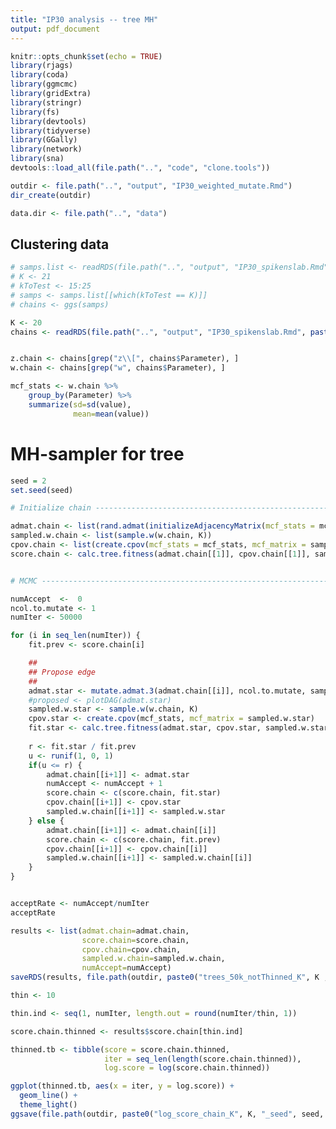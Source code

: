 ```yaml
---
title: "IP30 analysis -- tree MH"
output: pdf_document
---
```


```r
knitr::opts_chunk$set(echo = TRUE)
library(rjags)
library(coda)
library(ggmcmc)
library(gridExtra)
library(stringr)
library(fs)
library(devtools)
library(tidyverse)
library(GGally)
library(network)
library(sna)
devtools::load_all(file.path("..", "code", "clone.tools"))

outdir <- file.path("..", "output", "IP30_weighted_mutate.Rmd")
dir_create(outdir)

data.dir <- file.path("..", "data")

```

## Clustering data
```r
# samps.list <- readRDS(file.path("..", "output", "IP30_spikenslab.Rmd", "samps.list.rds"))
# K <- 21
# kToTest <- 15:25
# samps <- samps.list[[which(kToTest == K)]] 
# chains <- ggs(samps) 

K <- 20
chains <- readRDS(file.path("..", "output", "IP30_spikenslab.Rmd", paste0("chains_K", K, ".rds")))


z.chain <- chains[grep("z\\[", chains$Parameter), ]
w.chain <- chains[grep("w", chains$Parameter), ]

mcf_stats <- w.chain %>%
    group_by(Parameter) %>%
    summarize(sd=sd(value),
              mean=mean(value))
```

# MH-sampler for tree

```r
seed = 2
set.seed(seed)

# Initialize chain ------------------------------------------------------------

admat.chain <- list(rand.admat(initializeAdjacencyMatrix(mcf_stats = mcf_stats, zero.thresh = 0.01)))
sampled.w.chain <- list(sample.w(w.chain, K))
cpov.chain <- list(create.cpov(mcf_stats = mcf_stats, mcf_matrix = sampled.w.chain[[1]]))
score.chain <- calc.tree.fitness(admat.chain[[1]], cpov.chain[[1]], sampled.w.chain[[1]])


# MCMC ------------------------------------------------------------------------

numAccept  <-  0
ncol.to.mutate <- 1
numIter <- 50000

for (i in seq_len(numIter)) {
    fit.prev <- score.chain[i]

    ##
    ## Propose edge
    ##
    admat.star <- mutate.admat.3(admat.chain[[i]], ncol.to.mutate, sampled.w.chain[[i]])
    #proposed <- plotDAG(admat.star)
    sampled.w.star <- sample.w(w.chain, K)
    cpov.star <- create.cpov(mcf_stats, mcf_matrix = sampled.w.star)
    fit.star <- calc.tree.fitness(admat.star, cpov.star, sampled.w.star)
    
    r <- fit.star / fit.prev
    u <- runif(1, 0, 1)    
    if(u <= r) {
        admat.chain[[i+1]] <- admat.star
        numAccept <- numAccept + 1
        score.chain <- c(score.chain, fit.star)
        cpov.chain[[i+1]] <- cpov.star
        sampled.w.chain[[i+1]] <- sampled.w.star
    } else {
        admat.chain[[i+1]] <- admat.chain[[i]]
        score.chain <- c(score.chain, fit.prev)
        cpov.chain[[i+1]] <- cpov.chain[[i]]
        sampled.w.chain[[i+1]] <- sampled.w.chain[[i]]
    }
}


acceptRate <- numAccept/numIter
acceptRate


```


```r
results <- list(admat.chain=admat.chain,
                score.chain=score.chain,
                cpov.chain=cpov.chain,
                sampled.w.chain=sampled.w.chain,
                numAccept=numAccept)
saveRDS(results, file.path(outdir, paste0("trees_50k_notThinned_K", K ,"_seed", seed, ".rds")))
```

```r
thin <- 10

thin.ind <- seq(1, numIter, length.out = round(numIter/thin, 1))

score.chain.thinned <- results$score.chain[thin.ind]

thinned.tb <- tibble(score = score.chain.thinned, 
                     iter = seq_len(length(score.chain.thinned)),
                     log.score = log(score.chain.thinned))

ggplot(thinned.tb, aes(x = iter, y = log.score)) +
  geom_line() +
  theme_light()
ggsave(file.path(outdir, paste0("log_score_chain_K", K, "_seed", seed, ".pdf")), width = 7, height = 4)

```
